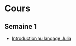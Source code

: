 # Cours

## Semaine 1

- [Introduction au langage Julia](cours/julia.html)

<!-- ## Semaine 2

- [Interpolation et approximation](cours/interpolation.html)

- [Intégration](cours/integration.html)

## Semaine 3

- [Systèmes linéaires](cours/linear.html)

## Semaine 4

- [Problèmes aux valeurs propres](cours/eigen.html)

## Semaine 5

- [Équations non linéaires](cours/nonlinear.html)

## Semaine 6

- [Équations différentielles ordinaires](cours/odes.html) -->
